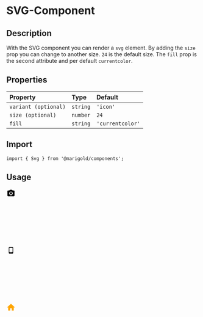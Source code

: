 
<Meta title="Components/Iconography/Svg" />

# SVG-Component

## Description

With the SVG component you can render a `svg` element.
By adding the `size` prop you can change to another size. `24` is the default size.
The `fill` prop is the second attribute and per default `currentcolor`.

## Properties

| Property             | Type     | Default          |
| :------------------- | :------- | :--------------- |
| `variant (optional)` | `string` | `'icon'`         |
| `size (optional)`    | `number` | `24`             |
| `fill`               | `string` | `'currentcolor'` |

## Import

```tsx
import { Svg } from '@marigold/components';
```

## Usage

<Preview>
  <Story name="example1-svg">
    <Svg>
      <path d="M11.9634 17.6396C12.8179 17.6396 13.5991 17.4321 14.3071 17.0171C15.0151 16.602 15.5828 16.0344 16.01 15.3142C16.4373 14.594 16.6509 13.8127 16.6509 12.9705C16.6509 12.1282 16.4373 11.3469 16.01 10.6267C15.5828 9.90649 15.0151 9.33887 14.3071 8.92383C13.5991 8.50879 12.8179 8.30127 11.9634 8.30127C11.1089 8.30127 10.3276 8.50879 9.61963 8.92383C8.91162 9.33887 8.3501 9.90649 7.93506 10.6267C7.52002 11.3469 7.3125 12.1282 7.3125 12.9705C7.3125 13.8127 7.52002 14.594 7.93506 15.3142C8.3501 16.0344 8.91162 16.602 9.61963 17.0171C10.3276 17.4321 11.1089 17.6396 11.9634 17.6396ZM19.4341 5.48145C19.9468 5.48145 20.3862 5.66455 20.7524 6.03076C21.1187 6.39697 21.3018 6.83642 21.3018 7.34912V18.5552C21.3018 19.0679 21.1187 19.5073 20.7524 19.8735C20.3862 20.2397 19.9468 20.4229 19.4341 20.4229H4.49268C3.97998 20.4229 3.54053 20.2397 3.17432 19.8735C2.8081 19.5073 2.625 19.0679 2.625 18.5552V7.34912C2.625 6.83642 2.8081 6.39697 3.17432 6.03076C3.54053 5.66455 3.97998 5.48145 4.49268 5.48145H7.45898L9.18018 3.61377H14.7832L16.4678 5.48145H19.4341ZM11.9634 9.98584C12.7935 9.98584 13.5015 10.2788 14.0874 10.8647C14.6733 11.4507 14.9663 12.1526 14.9663 12.9705C14.9663 13.7883 14.6733 14.4902 14.0874 15.0762C13.5015 15.6621 12.7935 15.9551 11.9634 15.9551C11.1333 15.9551 10.4253 15.6621 9.83936 15.0762C9.25342 14.4902 8.96045 13.7883 8.96045 12.9705C8.96045 12.1526 9.25342 11.4507 9.83936 10.8647C10.4253 10.2788 11.1333 9.98584 11.9634 9.98584Z" />
    </Svg>
  </Story>
  <Story name="example2-svg">
    <Svg size={64}>
      <path d="M15.2617 3H8.69638C7.33407 3 6.23438 4.09636 6.23438 5.45455V18.5455C6.23438 19.9036 7.33407 21 8.69638 21H15.2617C16.624 21 17.7237 19.9036 17.7237 18.5455V5.45455C17.7237 4.09636 16.624 3 15.2617 3V3ZM13.6204 19.3637H10.3377V18.5455H13.6204V19.3637V19.3637ZM16.2876 16.909H7.67054V5.4545H16.2876V16.909V16.909Z" />
    </Svg>
  </Story>
  <Story name="example3-svg">
    <Svg size={32} fill="orange">
      <path d="M9.9 20.113V13.8415H14.1V20.113H19.35V11.751H22.5L12 2.34375L1.5 11.751H4.65V20.113H9.9Z" />
    </Svg>
  </Story>
</Preview>
